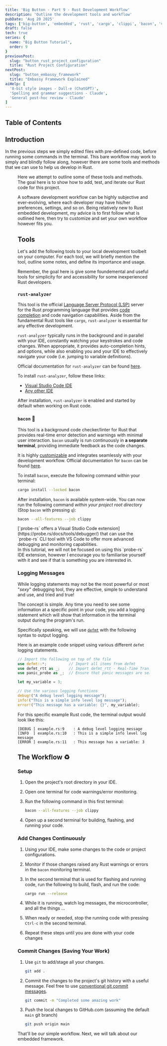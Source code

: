 ```yaml
---
title: 'Big Button - Part 9 - Rust Development Workflow'
description: 'Outline the development tools and workflow'
pubDate: 'Aug 20 2025'
tags: ['big-button', 'embedded', 'rust', 'cargo', 'clippi', 'bacon', 'vscode']
draft: false
tech: true
series: {
  name: "Big Button Tutorial",
  order: 9
}
previousPost:
  slug: "button_rust_project_configuration"
  title: "Rust Project Configuration"
nextPost: 
  slug: "button_embassy_framework"
  title: "Embassy Framework Explained"
aiHelp: [
  '8-bit style images - Dall-e (ChatGPT)',
  'Spelling and grammar suggestions - Claude',
  'General post-hoc review - Claude'
]
---
```


## Table of Contents

## Introduction

<Tag color="green" txt="💻 HACKER" /> In the previous steps we simply edited files with pre-defined code, before
running some commands in the terminal. This bare workflow may work to simply
and blindly follow along, however there are some tools and methods that we can
use to help us develop in Rust.

<Figure
  src={fixCrabRobot}
  caption="Getting ready to set our tooling and workflow"
  url="https://www.youtube.com/watch?v=Vhh_GeBPOhs"
/>

Here we attempt to outline some of these tools and methods.
The goal here is to show how to add, test, and iterate our Rust code
for this project.

<Aside variant="warning">
  A software development workflow can be highly subjective and ever-evolving, where
  each developer may have his/her preferences, settings, and so on. Being relatively new to Rust 
  embedded development, my advice is to first follow what is outlined here, then try
  to customize and set your own workflow however fits you.
</Aside>


## Tools

Let's add the following tools to your local development toolbelt on your computer.
For each tool, we will briefly mention the tool, outline some notes, and define
its importance and usage.

Remember, the goal here is give some foundemental and useful
tools for simplicity for and accessibility for some inexperienced Rust developers.

### `rust-analyzer`

This tool is the official [Language Server Protocol (LSP)](https://microsoft.github.io/language-server-protocol/)
server for the Rust programming language that provides [code completion](https://en.wikipedia.org/wiki/Code_completion)
and code navigation capabilities. Aside from the fundamental Rust tools like `cargo`, `rust-analyzer`
is essential for any effective development.

`rust-analyzer` typically runs in the background and in parallel with your IDE, constantly watching
your keystrokes and code changes. When appropriate, it provides auto-completion
hints, and options, while also enabling you and your IDE to effectively navigate your
code (i.e. jumping to variable definitions).

Official documentation for `rust-analyzer` can be found [here](https://rust-analyzer.github.io/book/index.html).

To install `rust-analyzer`, follow these links:

- [Visual Studio Code IDE](https://marketplace.visualstudio.com/items?itemName=rust-lang.rust-analyzer)
- [Any other IDE](https://rust-analyzer.github.io/book/other_editors.html)

After installation, `rust-analyzer` is enabled and started by default when working on Rust code.


### `bacon` 🥓

This tool is a background code checker/linter for Rust that provides real-time error detection and
warnings with minimal user interaction. `bacon` usually is run continuously
in **a separate terminal**, providing immediate feedback as the code changes. 

It is highly [customizable](https://dystroy.org/bacon/config/#configuration-files) and integrates
seamlessly with your development workflow. Official documentation for `bacon` can be
found [here](https://dystroy.org/bacon/).

To install `bacon`, execute the following command within your terminal:

```sh
cargo install --locked bacon
```

After installation, `bacon` is available system-wide. You can now run the following
command *within your project root directory* (Stop `bacon` with pressing `q`):

```sh
bacon --all-features --job clippy
```

<Aside variant="tip">
  [`probe-rs` offers a Visual Studio Code extension](https://probe.rs/docs/tools/debugger/)
  that can use the `probe-rs` CLI tool with VS Code to offer more advanced debugging and monitoring capabilities.
  <br/>
  In this tutorial, we will not be focused on using this `probe-rs` IDE extension, however I encourage
  you to familiarise yourself with it and see if that is something you are interested in.
</Aside>


### Logging Messages

While logging statements may not be the most powerful
or most "*sexy*" debugging tool, they are effective, simple to
understand and use, and tried and true!

The concept is simple. Any time you need to see some information at a specific
point in your code, you add a logging statement which will show that
information in the terminal output during the program's run.

Specifically speaking, we will use [`defmt`](https://defmt.ferrous-systems.com/)
with the following syntax to output logging.

Here is an example code snippet using various different `defmt`
logging statements.

```rust title="example.rs"
// Import the following on top of the file
use defmt::*;          // Import all items from defmt 
use defmt_rtt as _;    // Import defmt_rtt - Real-Time Transfer (RTT) as transport for defmt log
use panic_probe as _;  // Ensure that panic messages are sent through the debug probe

let my_variable = 3;

// Use the various logging functions
debug!("A debug level logging message");
info!("This is a simple info level log message");
error!("This message has a variable: {}", my_variable);
```

For this specific example Rust code, the terminal output
would look like this:

```log frame="none"
[DEBUG ] example.rs:9    : A debug level logging message
[INFO  ] example.rs:10   : This is a simple info level log message
[ERROR ] example.rs:11   : This message has a variable: 3
```


## The Workflow ♻️

### Setup

1. Open the project's root directory in your IDE.

2. Open one terminal for code warnings/error monitoring.

3. Run the following command in this first terminal:

    ```sh
    bacon --all-features --job clippy
    ```

4. Open up a second terminal for building, flashing, and running your code.


### Add Changes Continuously

1. Using your IDE, make some changes to the code or project configurations.

2. Monitor if those changes raised any Rust warnings or errors in the
   `bacon` monitoring terminal.

3. In the second terminal that is used for flashing and running code,
   run the following to build, flash, and run the code:

    ```sh
    cargo run --release
    ```

4. While it is running, watch log messages, the microcontroller,
   and all the things ...

5. When ready or needed, stop the running code with pressing `Ctrl-c`
   in the second terminal.

6. Repeat these steps until you are done with your code changes


### Commit Changes (Saving Your Work)

1. Use `git` to add/stage all your changes.

    ```sh
    git add .
    ```

2. Commit the changes to the project's git history with a useful message.
   Feel free to use [conventional git commit messages](https://www.conventionalcommits.org/en/v1.0.0/).

    ```sh
    git commit -m "Completed some amazing work"
    ```

3. Push the local changes to GitHub.com (assuming the default `main` git branch)

    ```sh
    git push origin main
    ```

<span class="text-accentColor font-bold">
  That'll be our simple workflow. Next, we will talk about our embedded framework.
</span>
